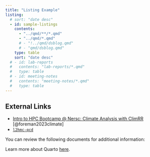 ```yaml
---
title: "Listing Example"
listing:
  # sort: "date desc"
  - id: sample-listings
    contents:
      - "../qmd/**/*.qmd"
      - "../qmd/*.qmd"
      # - "!../qmd/dsblog.qmd"
      # - "qmd/dsblog.qmd"
    type: table
    sort: "date desc"
  # - id: lab-reports
  #   contents: "lab-reports/*.qmd"
  #   type: table
  # - id: meeting-notes
  #   contents: "meeting-notes/*.qmd"
  #   type: table
---
```


## External Links

- [Intro to HPC Bootcamp @ Nersc: Climate Analysis with ClimRR](https://saforem2.github.io/climate-analysis) [@foreman2023climate]
- [`l2hmc-qcd`](https://saforem2.github.io/l2hmc-qcd) <!-- [@foreman2023-l2hmcqcd], [@foreman2021deep]-->

You can review the following documents for additional information:

::: {#sample-listings}
:::

Learn more about Quarto [here](https://www.quarto.com).
